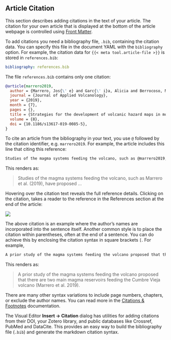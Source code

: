 ::: callout-tip

## Article Citation

This section describes adding citations in the text of your article. The citation for your own article that is displayed at the bottom of the article webpage is controlled using [Front Matter](#front-matter).

:::

To add citations you need a bibliography file, `.bib`, containing the citation data. You can specify this file in the document YAML with the `bibliography` option. For example, the citation data for `{{< meta tool.article-file >}}` is stored in `references.bib`:

```yaml
bibliography: references.bib
```

The file `references.bib` contains only one citation:

```.bib
@article{marrero2019,
  author = {Marrero, Jos{\' e} and Garc{\' i}a, Alicia and Berrocoso, Manuel and Llinares, {\' A}ngeles and Rodr{\' i}guez-Losada, Antonio and Ortiz, R.},
  journal = {Journal of Applied Volcanology},
  year = {2019},
  month = {7},
  pages = {},
  title = {Strategies for the development of volcanic hazard maps in monogenetic volcanic fields: the example of {La} {Palma} ({Canary} {Islands})},
  volume = {8},
  doi = {10.1186/s13617-019-0085-5},
}
```

To cite an article from the bibliography in your text, you use `@` followed by the citation identifier, e.g. `marrero2019`. For example, the article includes this line that citing this reference: 

```markdown
Studies of the magma systems feeding the volcano, such as @marrero2019, have proposed ...
```

This renders as:

> Studies of the magma systems feeding the volcano, such as Marrero et al. (2019), have proposed ...

Hovering over the citation text reveals the full reference details. Clicking on the citation, takes a reader to the reference in the References section at the end of the article:

![](images/article-references.png){fig-alt="Screenshot of the rendered article showing a section titled References. Below the title is a full reference starting 'Marrero, José, '." .border}



The above citation is an example where the author's names are incorporated into the sentence itself. Another common style is to place the citation within parentheses, often at the end of a sentence. You can do achieve this by enclosing the citation syntax in square brackets `[`. For example,

```markdown
A prior study of the magma systems feeding the volcano proposed that there are two main magma reservoirs feeding the Cumbre Vieja volcano [@marrero2019].
```

This renders as:

> A prior study of the magma systems feeding the volcano proposed that there are two main magma reservoirs feeding the Cumbre Vieja volcano (Marrero et al. 2019).

There are many other syntax variations to include page numbers, chapters, or exclude the author names. You can read more in the [Citations & Footnotes](/docs/authoring/footnotes-and-citations.html) documentation.

::: {.content-visible unless-meta="tool.is_jupyterlab"}

The Visual Editor **Insert -> Citation** dialog has utilities for adding citations from their DOI, your Zotero library, and public databases like Crossref, PubMed and DataCite. This provides an easy way to build the  bibliography file (`.bib`) and generate the markdown citation syntax. 
:::
